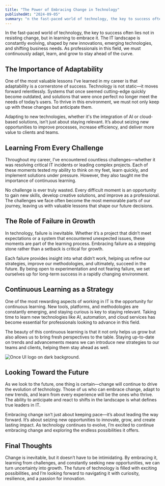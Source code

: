 ```yaml
---
title: "The Power of Embracing Change in Technology"
publishedAt: "2024-09-05"
summary: "n the fast-paced world of technology, the key to success often lies not in resisting change, but in learning to embrace it."
---
```


In the fast-paced world of technology, the key to success often lies not in resisting change, but in learning to embrace it. The IT landscape is constantly evolving, shaped by new innovations, emerging technologies, and shifting business needs. As professionals in this field, we must continuously adapt, learn, and grow to stay ahead of the curve.

## The Importance of Adaptability

One of the most valuable lessons I’ve learned in my career is that adaptability is a cornerstone of success. Technology is not static—it moves forward relentlessly. Systems that once seemed cutting-edge quickly become outdated, and solutions that were once perfect no longer meet the needs of today’s users. To thrive in this environment, we must not only keep up with these changes but anticipate them.

Adapting to new technologies, whether it's the integration of AI or cloud-based solutions, isn’t just about staying relevant. It’s about seizing new opportunities to improve processes, increase efficiency, and deliver more value to clients and teams.

## Learning From Every Challenge

Throughout my career, I’ve encountered countless challenges—whether it was resolving critical IT incidents or leading complex projects. Each of these moments tested my ability to think on my feet, learn quickly, and implement solutions under pressure. However, they also taught me the importance of continuous learning.

No challenge is ever truly wasted. Every difficult moment is an opportunity to gain new skills, develop creative solutions, and improve as a professional. The challenges we face often become the most memorable parts of our journey, leaving us with valuable lessons that shape our future decisions.

## The Role of Failure in Growth

In technology, failure is inevitable. Whether it’s a project that didn’t meet expectations or a system that encountered unexpected issues, these moments are part of the learning process. Embracing failure as a stepping stone rather than a setback is critical for growth.

Each failure provides insight into what didn’t work, helping us refine our strategies, improve our methodologies, and ultimately, succeed in the future. By being open to experimentation and not fearing failure, we set ourselves up for long-term success in a rapidly changing environment.

## Continuous Learning as a Strategy

One of the most rewarding aspects of working in IT is the opportunity for continuous learning. New tools, platforms, and methodologies are constantly emerging, and staying curious is key to staying relevant. Taking time to learn new technologies like AI, automation, and cloud services has become essential for professionals looking to advance in this field.

The beauty of this continuous learning is that it not only helps us grow but also allows us to bring fresh perspectives to the table. Staying up-to-date on trends and advancements means we can introduce new strategies to our teams and clients, helping them stay ahead as well.

![Once UI logo on dark background.](/images/projects/project-01/cover-01.jpg)

## Looking Toward the Future

As we look to the future, one thing is certain—change will continue to drive the evolution of technology. Those of us who can embrace change, adapt to new trends, and learn from every experience will be the ones who thrive. The ability to anticipate and react to shifts in the landscape is what defines true leaders in IT.

Embracing change isn’t just about keeping pace—it’s about leading the way forward. It’s about seizing new opportunities to innovate, grow, and create lasting impact. As technology continues to evolve, I’m excited to continue embracing change and exploring the endless possibilities it offers.

## Final Thoughts

Change is inevitable, but it doesn’t have to be intimidating. By embracing it, learning from challenges, and constantly seeking new opportunities, we can turn uncertainty into growth. The future of technology is filled with exciting possibilities, and I’m looking forward to navigating it with curiosity, resilience, and a passion for innovation.